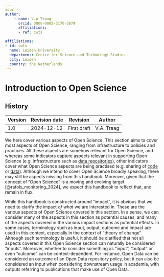 ```yaml
---
sour---
author:
    - name: V.A Traag
      orcid: 0000-0003-3170-3879
      affiliations:
      - ref: cwts

affiliations:
- id: cwts
  name: Leiden University
  department: Centre for Science and Technology Studies
  city: Leiden
  country: the Netherlands
---
```


# Introduction to Open Science {#intro-OS .unnumbered}

<div>

## History

| Version | Revision date | Revision    | Author     |
|---------|---------------|-------------|------------|
| 1.0     | 2024-12-12    | First draft | V.A. Traag |

</div>

We here cover various aspects of Open Science. This section aims to cover most aspects of Open Science, ranging from infrastructure to policies and practices. All these aspects are somehow relevant for Open Science, and whereas some indicators capture aspects relevant in supporting Open Science (e.g. infrastructure such as [data repositories](availability_data_repositories.qmd)), other indicators cover what Open Science aspects are being practised (e.g. sharing of [code](prevalence_open_method_practices.qmd) or [data](prevalence_open_fair_data_practices.qmd)). Although we intend to cover Open Science broadly speaking, there may still be aspects missing from this handbook. Moreover, given that the concept of "Open Science" is a moving and evolving target [@rafols_monitoring_2024], we expect this handbook to reflect that, and remain in flux.

While this handbook is constructed around "impact", it is obvious that we need to clarify the impact *of what* we are interested in. These are the various aspects of Open Science covered in this section. In a sense, we can consider many of the aspects in this section as potential causes, and many of the aspects covered in the various impact sections as potential effects. In some cases, terminology such as input, output, outcome and impact are used in this context, especially in the context of "theory of change". Although such terminology is useful, it should be clarified that not all aspects covered in this Open Science section can naturally be considered "inputs". Moreover, whether to consider something as "input", "output" or even "outcome" can be context-dependent. For instance, Open Data can be considered an outcome of an Open Data repository policy, but it can also be considered an input when considering downstream usage in academia, with outputs referring to publications that make use of Open Data.
